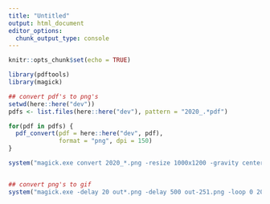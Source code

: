 ```yaml
---
title: "Untitled"
output: html_document
editor_options: 
  chunk_output_type: console
---
```


```r
knitr::opts_chunk$set(echo = TRUE)
```

```r
library(pdftools)
library(magick)

## convert pdf's to png's
setwd(here::here("dev"))
pdfs <- list.files(here::here("dev"), pattern = "2020_.*pdf")

for(pdf in pdfs) {
  pdf_convert(pdf = here::here("dev", pdf), 
              format = "png", dpi = 150)
}

system("magick.exe convert 2020_*.png -resize 1000x1200 -gravity center -background black -extent 1000x1200 out-%03d.png")


## convert png's to gif
system("magick.exe -delay 20 out*.png -delay 500 out-251.png -loop 0 2020_31_PalmerPenguins.gif")
```

